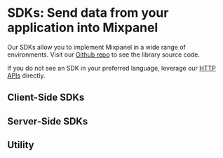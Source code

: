 
# SDKs: Send data from your application into Mixpanel

Our SDKs allow you to implement Mixpanel in a wide range of environments. Visit our [Github repo](https://mixpanel.com/partners/integrations) to see the library source code.

If you do not see an SDK in your preferred language, leverage our [HTTP APIs](https://developer.mixpanel.com/reference/ingestion-api) directly.

## Client-Side SDKs

<Cards>
  <Cards.Card icon title="Javascript" href="/docs/tracking-methods/sdks/javascript" />
  <Cards.Card icon title="React Native" href="/docs/tracking-methods/sdks/react-native" />
  <Cards.Card icon title="Android" href="/docs/tracking-methods/sdks/android" />
  <Cards.Card icon title="iOS (Objective-C)" href="/docs/tracking-methods/sdks/ios" />
  <Cards.Card icon title="iOS (Swift)" href="/docs/tracking-methods/sdks/swift" />
  <Cards.Card icon title="Flutter" href="/docs/tracking-methods/sdks/flutter" />
  <Cards.Card icon title="Unity" href="/docs/tracking-methods/sdks/unity" />
</Cards>

## Server-Side SDKs

<Cards>
  <Cards.Card icon title="Python" href="/docs/tracking-methods/sdks/python" />
  <Cards.Card icon title="Node.js" href="/docs/tracking-methods/sdks/nodejs" />
  <Cards.Card icon title="Ruby" href="/docs/tracking-methods/sdks/ruby" />
  <Cards.Card icon title="PHP" href="/docs/tracking-methods/sdks/php" />
  <Cards.Card icon title="Go" href="/docs/tracking-methods/sdks/go" />
  <Cards.Card icon title="Java" href="/docs/tracking-methods/sdks/java" />
</Cards>

## Utility

<Cards>
  <Cards.Card icon title="Mixpanel-utils Module↗" href="https://github.com/mixpanel/mixpanel-utils" target="_blank" />
</Cards>
